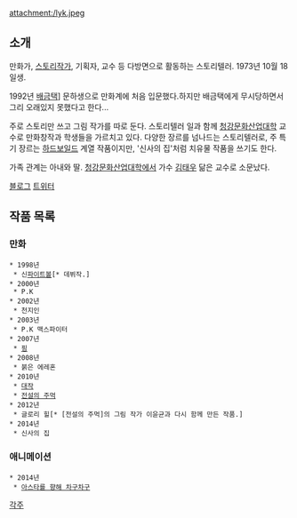 attachment:/lyk.jpeg

== 소개 ==
만화가, [[스토리작가]], 기획자, 교수 등 다방면으로 활동하는 스토리텔러. 1973년 10월 18일생.

1992년 [[배금택]]] 문하생으로 만화계에 처음 입문했다.하지만 배금택에게 무시당하면서 그리 오래있지 못했다고 한다...

주로 스토리만 쓰고 그림 작가를 따로 둔다. 스토리텔러 일과 함께 [[청강문화산업대학]] 교수로 만화창작과 학생들을 가르치고 있다. 다양한 장르를 넘나드는 스토리텔러로, 주 특기 장르는 [[하드보일드]] 계열 작품이지만, '신사의 집'처럼 치유물 작품을 쓰기도 한다.

가족 관계는 아내와 딸. [[청강문화산업대학]]에서 가수 [[김태우]] 닮은 교수로 소문났다.

[http://blog.naver.com/youngpen 블로그]
[https://twitter.com/Lee_JongKyu 트위터]

== 작품 목록 ==
=== 만화 ===
 * 1998년
  * 신[[파이트볼]][* 데뷔작.]
 * 2000년
  * P.K
 * 2002년
  * 천지인
 * 2003년
  * P.K 맥스파이터
 * 2007년
  * [[핑]]
 * 2008년
  * 붉은 에레혼
 * 2010년
  * [[대작]]
  * [[전설의 주먹]]
 * 2012년
  * 글로리 힐[* [전설의 주먹]의 그림 작가 이윤균과 다시 함께 만든 작품.]
 * 2014년
  * 신사의 집

=== 애니메이션 ===
 * 2014년
  * [[아스타를 향해 차구차구]]
[[각주]]
